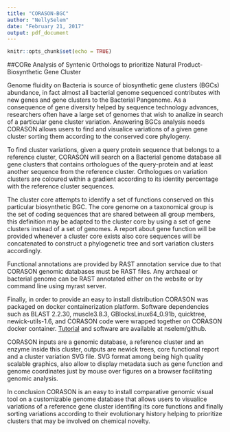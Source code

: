 ```yaml
---
title: "CORASON-BGC"
author: "NellySelem"
date: "February 21, 2017"
output: pdf_document
---
```


```r
knitr::opts_chunk$set(echo = TRUE)
```

##CORe Analysis of Syntenic Orthologs to prioritize Natural Product-Biosynthetic Gene Cluster  

Genome fluidity on Bacteria is source of biosynthetic gene clusters (BGCs) abundance, in fact almost all  bacterial genome sequenced contributes with new genes and gene clusters to the Bacterial Pangenome. As a consequence of gene diversity helped by sequence technology advances, researchers often have a large set of genomes that wish to analize in search of a particular gene cluster variation. Answering BGCs analysis needs CORASON allows users to find and visualice variations of a given gene cluster sorting them according to the conserved core phylogeny.   
     
To find cluster variations, given a query protein sequence that belongs to a reference cluster, CORASON will search on a Bacterial genome database all gene clusters that contains orthologues of the query-protein and at least another sequence from the reference cluster. Orthologues on variation clusters are coloured within a gradient according to its identity percentage with the reference cluster sequences.   
     
The cluster core attempts to identify a set of functions conserved on this particular biosynthetic BGC. The core genome on a taxonomical group is the set of coding sequences that are shared between all group members, this definition may be adapted to the cluster core by using a set of gene clusters instead of a set of genomes. A report about gene function will be provided whenever a cluster core exists also core sequences will be concatenated to construct a phylogenetic tree and sort variation clusters accordingly.     
     
Functional annotations are provided by RAST annotation service due to that CORASON genomic databases must be RAST files. Any archaeal or bacterial genome can be RAST annotated either on the website or by command line using myrast server. 

Finally, in order to provide an easy to install distribution CORASON was packaged on docker containerization platform. Software dependencies such as BLAST 2.2.30, muscle3.8.3, GBlocksLinux64_0.91b, quicktree, newick-utils-1.6, and CORASON code were wrapped together on CORASON docker container. [Tutorial](https://github.com/nselem/EvoDivMet/wiki) and software are available at nselem/github. 

CORASON inputs are a genomic database, a reference cluster and an enzyme inside this cluster, outputs are newick trees, core functional report and a cluster variation SVG file. SVG format among being high quality scalable graphics, also allow to display metadata such as gene function and genome coordinates just by mouse over figures on a browser facilitating genomic analysis.  

In conclusion CORASON is an easy to install comparative genomic visual tool on a customizable genome database that allows users to visualice variations of a reference gene cluster identifing its core functions and finally sorting variations according to their evolutionary history helping to prioritize clusters that may be involved on chemical novelty. 

